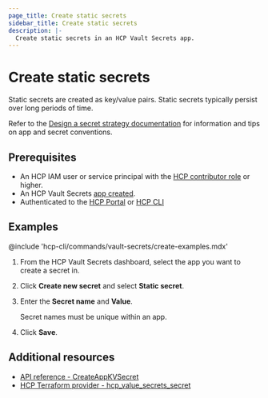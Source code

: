 ```yaml
---
page_title: Create static secrets
sidebar_title: Create static secrets
description: |-
  Create static secrets in an HCP Vault Secrets app.
---
```


# Create static secrets

Static secrets are created as key/value pairs. Static secrets typically persist
over long periods of time.

Refer to the [Design a secret strategy
documentation](/hcp/docs/vault-secrets/get-started/plan-implementation/design-strategry)
for information and tips on app and secret conventions.

## Prerequisites

- An HCP IAM user or service principal with the [HCP contributor
  role](/hcp/docs/vault-secrets/get-started/configure-user-permissions) or
  higher.
- An HCP Vault Secrets [app
  created](/hcp/docs/vault-secrets/get-started/create-app).
- Authenticated to the [HCP Portal](/hcp/docs/vault-secrets/get-started/access-ui) or [HCP CLI](/hcp/docs/cli/commands/auth/login)

## Examples

<Tabs>
<Tab heading="CLI">

@include 'hcp-cli/commands/vault-secrets/create-examples.mdx'

</Tab>
<Tab heading="UI">

1. From the HCP Vault Secrets dashboard, select the app you want to create a
   secret in.

1. Click **Create new secret** and select **Static secret**.

1. Enter the **Secret name** and **Value**.

   Secret names must be unique within an app.

1. Click **Save**.

</Tab>
</Tabs>

## Additional resources

- [API reference - CreateAppKVSecret](https://developer.hashicorp.com/hcp/api-docs/vault-secrets/2023-11-28#CreateAppKVSecret)
- [HCP Terraform provider - hcp_value_secrets_secret](https://registry.terraform.io/providers/hashicorp/hcp/latest/docs/resources/vault_secrets_secret)